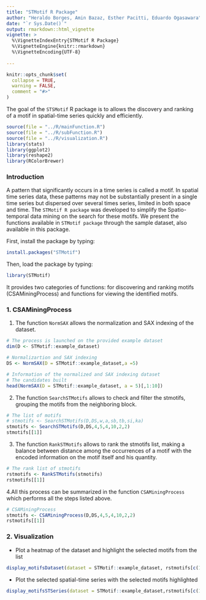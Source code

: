 ```yaml
---
title: "STMotif R Package"
author: "Heraldo Borges, Amin Bazaz, Esther Pacitti, Eduardo Ogasawara"
date: "`r Sys.Date()`"
output: rmarkdown::html_vignette
vignette: >
  %\VignetteIndexEntry{STMotif R Package}
  %\VignetteEngine{knitr::rmarkdown}
  %\VignetteEncoding{UTF-8}
  
---
```




```r
knitr::opts_chunk$set(
  collapse = TRUE,
  warning = FALSE,
  comment = "#>"
)
```

The goal of the `STSMotif` R package is to allows the discovery and ranking of a motif in spatial-time series quickly and efficiently.


```r
source(file = "../R/mainFunction.R")
source(file = "../R/subFunction.R")
source(file = "../R/visualization.R")
library(stats)
library(ggplot2)
library(reshape2)
library(RColorBrewer)
```


### Introduction

A pattern that significantly occurs in a time series is called a motif. In spatial time series data, these patterns may not be substantially present in a single time series but dispersed over several times series, limited in both space and time. The `STMotif R package` was developed to simplify the Spatio-temporal data mining on the search for these motifs. We present the functions available in `STMotif package` through the sample dataset, also available in this package.

First, install the package by typing:

```r
install.packages("STMotif")
```

Then, load the package by typing:

```r
library(STMotif)
```

It provides two categories of functions: for discovering and ranking motifs (CSAMiningProcess) and functions for viewing the identified motifs.


### 1. CSAMiningProcess

 1. The function `NormSAX` allows the normalization and SAX indexing of the dataset.
 
```r

# The process is launched on the provided example dataset
dim(D <- STMotif::example_dataset)

# Normalizartion and SAX indexing
DS <- NormSAX(D = STMotif::example_dataset,a =5)

# Information of the normalized and SAX indexing dataset 
# The candidates built 
head(NormSAX(D = STMotif::example_dataset, a = 5)[,1:10])

```



2. The function `SearchSTMotifs` allows to check and filter the stmotifs, grouping the motifs from the neighboring block. 


```r
# The list of motifs 
# stmotifs <- SearchSTMotifs(D,DS,w,a,sb,tb,si,ka)
stmotifs <- SearchSTMotifs(D,DS,4,5,4,10,2,2)
stmotifs[[1]]
```



3. The function `RankSTMotifs` allows to rank the stmotifs list, making a balance between distance among the occurrences of a motif with the encoded information on the motif itself and his quantity. 

```r
# The rank list of stmotifs 
rstmotifs <- RankSTMotifs(stmotifs)
rstmotifs[[1]]
```


4.All this process can be summarized in the function `CSAMiningProcess` which performs all the steps listed above.

```r
# CSAMiningProcess
stmotifs <- CSAMiningProcess(D,DS,4,5,4,10,2,2)
rstmotifs[[1]]
```


### 2. Visualization

- Plot a heatmap of the dataset and highlight the selected motifs from the list

```r
display_motifsDataset(dataset = STMotif::example_dataset, rstmotifs[c(1:4)],  5)
```



- Plot the selected spatial-time series with the selected motifs highlighted

```r
display_motifsSTSeries(dataset = STMotif::example_dataset,rstmotifs[c(1:4)],space = c(1:4,10:12))
```


